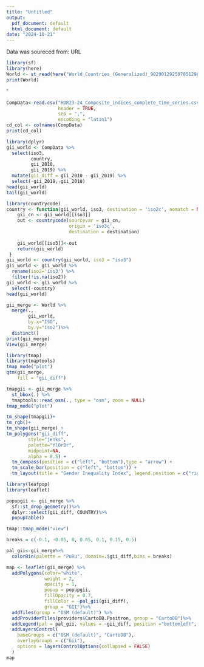 ```yaml
---
title: "Untitled"
output:
  pdf_document: default
  html_document: default
date: "2024-10-21"
---
```

Data was soureced from: URL

```r
library(sf)
library(here)
World <- st_read(here("World_Countries_(Generalized)_9029012925078512962.geojson"))
print(World)
```
ˆ
```r
CompData<-read.csv("HDR23-24_Composite_indices_complete_time_series.csv",
                   header = TRUE,
                   sep = ",",
                   encoding = "latin1")
cd_col <- colnames(CompData)
print(cd_col)
```
```r
library(dplyr)
gii_world <- CompData %>%
  select(iso3,
         country,
         gii_2010,
         gii_2019) %>%
  mutate(gii_diff = gii_2010 - gii_2019) %>%
  select(-gii_2019,-gii_2010)
head(gii_world)
tail(gii_world)
```
```r
library(countrycode)
country <- function(gii_world, iso3, destination = 'iso2c', nomatch = NA, warn = TRUE) {
    gii_cn <- gii_world[[iso3]]
    out <- countrycode(sourcevar = gii_cn,
                       origin = 'iso3c',
                       destination = destination)
    
    gii_world[[iso3]]<-out
    return(gii_world)
 }
gii_world <- country(gii_world, iso3 = "iso3") 
gii_world <- gii_world %>%
  rename(iso2='iso3') %>%
  filter(!is.na(iso2))
gii_world <- gii_world %>%
  select(-country)
head(gii_world)
```
```r
gii_merge <- World %>%
  merge(.,
        gii_world, 
        by.x="ISO", 
        by.y="iso2")%>%
  distinct()
print(gii_merge)
View(gii_merge)
```
```r
library(tmap)
library(tmaptools)
tmap_mode("plot")
qtm(gii_merge, 
    fill = "gii_diff")
```
```r
tmapgii <- gii_merge %>%
  st_bbox(.) %>% 
  tmaptools::read_osm(., type = "osm", zoom = NULL)
tmap_mode("plot")

tm_shape(tmapgii)+
tm_rgb()+
tm_shape(gii_merge) + 
tm_polygons("gii_diff", 
        style="jenks",
        palette="YlOrBr",
        midpoint=NA,
        alpha = 0.5) + 
  tm_compass(position = c("left", "bottom"),type = "arrow") + 
  tm_scale_bar(position = c("left", "bottom")) +
  tm_layout(title = "Gender Inequality Index", legend.position = c("right", "bottom"))
```

```r
library(leafpop)
library(leaflet)

popupgii <- gii_merge %>%
  sf::st_drop_geometry()%>%
  dplyr::select(gii_diff, COUNTRY)%>%
  popupTable()

tmap::tmap_mode("view")

breaks = c(-0.1, -0.05, 0, 0.05, 0.1, 0.15, 0.5)

pal_gii<-gii_merge%>%
  colorBin(palette = "PuBu", domain=.$gii_diff,bins = breaks)

map <- leaflet(gii_merge) %>%
  addPolygons(color="white",
              weight = 2,
              opacity = 1,
              popup = popupgii,
              fillOpacity = 0.7,
              fillColor = ~pal_gii(gii_diff),
              group = "GII")%>%
  addTiles(group = "OSM (default)") %>%
  addProviderTiles(providers$CartoDB.Positron, group = "CartoDB")%>%
  addLegend(pal = pal_gii, values = ~gii_diff, position ="bottomleft", title = "Gender inequality index") %>%
  addLayersControl(
    baseGroups = c("OSM (default)", "CartoDB"),
    overlayGroups = c("Gii"),
    options = layersControlOptions(collapsed = FALSE)
  )
map
```

